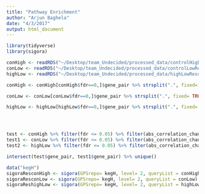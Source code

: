 ```yaml
---
title: "Pathway Enrichment"
author: "Arjun Baghela"
date: "4/3/2017"
output: html_document
---
```


```r
library(tidyverse)
library(sigora)
```


```r

conHigh <- readRDS("~/Desktop/team_Undecided/processed_data/controlHighResults.rds")
conLow <- readRDS("~/Desktop/team_Undecided/processed_data/controlLowResults.rds")
highLow <- readRDS("~/Desktop/team_Undecided/processed_data/highLowResults.rds")

conHigh <- conHigh[conHigh$fdr==0,]$gene_pair %>% strsplit(".", fixed= TRUE) %>% unlist() %>% unique()

conLow <- conLow[conLow$fdr==0,]$gene_pair %>% strsplit(".", fixed= TRUE) %>% unlist() %>% unique()

highLow <- highLow[highLow$fdr==0,]$gene_pair %>% strsplit(".", fixed= TRUE) %>% unlist() %>% unique()




test <- conHigh %>% filter(fdr <= 0.05) %>% filter(abs_correlation_change >5)
test1 <- conLow %>% filter(fdr <= 0.05) %>% filter(abs_correlation_change >5)
test2 <- highLow %>% filter(fdr <= 0.05) %>% filter(abs_correlation_change > 5)

intersect(test$gene_pair, test1$gene_pair) %>% unique()

```


```r
data("kegH")
sigoraResconHigh <- sigora(GPSrepo= kegH, level= 2, queryList = conHigh)
sigoraResconLow <- sigora(GPSrepo= kegH, level= 2, queryList = conLow)
sigoraReshighLow <- sigora(GPSrepo= kegH, level= 2, queryList = highLow)
```

